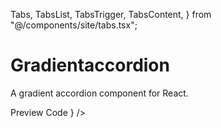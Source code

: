   Tabs,
  TabsList,
  TabsTrigger,
  TabsContent,
} from "@/components/site/tabs.tsx";


#  Gradientaccordion
A gradient accordion component for React.

<Tabs defaultValue="preview" className="">
  <TabsList>
    <TabsTrigger value="preview">Preview</TabsTrigger>
    <TabsTrigger value="code">Code</TabsTrigger>
  </TabsList>
  <TabsContent value="preview">
    <ComponentRenderer component={<Gradientaccordion />} />
  </TabsContent>
  <TabsContent value="code">
    <CodeBlock filePath="src/app/components/gradient-accordion/gradient-accordion.tsx" />
  </TabsContent>
</Tabs>

